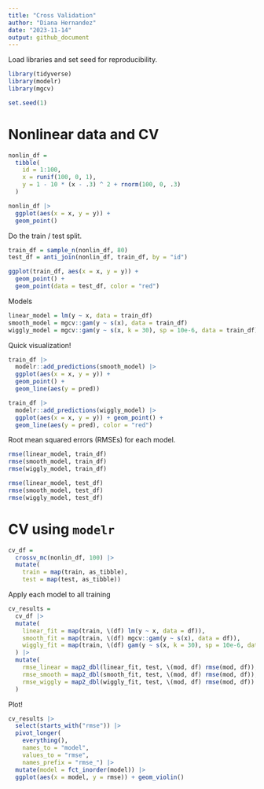 ```yaml
---
title: "Cross Validation"
author: "Diana Hernandez"
date: "2023-11-14"
output: github_document
---
```


Load libraries and set seed for reproducibility.

```r
library(tidyverse)
library(modelr)
library(mgcv)

set.seed(1)
```

# Nonlinear data and CV

```r
nonlin_df = 
  tibble(
    id = 1:100,
    x = runif(100, 0, 1),
    y = 1 - 10 * (x - .3) ^ 2 + rnorm(100, 0, .3)
  )

nonlin_df |> 
  ggplot(aes(x = x, y = y)) + 
  geom_point()
```

Do the train / test split.

```r
train_df = sample_n(nonlin_df, 80)
test_df = anti_join(nonlin_df, train_df, by = "id")

ggplot(train_df, aes(x = x, y = y)) + 
  geom_point() + 
  geom_point(data = test_df, color = "red")
```

Models

```r
linear_model = lm(y ~ x, data = train_df)
smooth_model = mgcv::gam(y ~ s(x), data = train_df)
wiggly_model = mgcv::gam(y ~ s(x, k = 30), sp = 10e-6, data = train_df)
```

Quick visualization!

```r
train_df |> 
  modelr::add_predictions(smooth_model) |> 
  ggplot(aes(x = x, y = y)) + 
  geom_point() + 
  geom_line(aes(y = pred))
```

```r
train_df |> 
  modelr::add_predictions(wiggly_model) |> 
  ggplot(aes(x = x, y = y)) + geom_point() + 
  geom_line(aes(y = pred), color = "red")
```

Root mean squared errors (RMSEs) for each model.

```r
rmse(linear_model, train_df)
rmse(smooth_model, train_df)
rmse(wiggly_model, train_df)
```

```r
rmse(linear_model, test_df)
rmse(smooth_model, test_df)
rmse(wiggly_model, test_df)
```

# CV using `modelr`

```r
cv_df = 
  crossv_mc(nonlin_df, 100) |> 
  mutate(
    train = map(train, as_tibble),
    test = map(test, as_tibble))
```

Apply each model to all training

```r
cv_results =
  cv_df |>
  mutate(
    linear_fit = map(train, \(df) lm(y ~ x, data = df)),
    smooth_fit = map(train, \(df) mgcv::gam(y ~ s(x), data = df)),
    wiggly_fit = map(train, \(df) gam(y ~ s(x, k = 30), sp = 10e-6, data = df))
  ) |>
  mutate(
    rmse_linear = map2_dbl(linear_fit, test, \(mod, df) rmse(mod, df)),
    rmse_smooth = map2_dbl(smooth_fit, test, \(mod, df) rmse(mod, df)),
    rmse_wiggly = map2_dbl(wiggly_fit, test, \(mod, df) rmse(mod, df))
  )
```

Plot!

```r
cv_results |> 
  select(starts_with("rmse")) |> 
  pivot_longer(
    everything(),
    names_to = "model", 
    values_to = "rmse",
    names_prefix = "rmse_") |> 
  mutate(model = fct_inorder(model)) |> 
  ggplot(aes(x = model, y = rmse)) + geom_violin()
```

